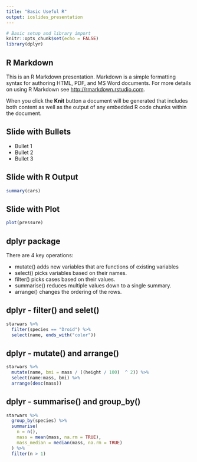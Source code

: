 ```yaml
---
title: "Basic Useful R"
output: ioslides_presentation
---
```


```r
# Basic setup and library import
knitr::opts_chunk$set(echo = FALSE)
library(dplyr)
```

## R Markdown

This is an R Markdown presentation. Markdown is a simple formatting syntax for authoring HTML, PDF, and MS Word documents. For more details on using R Markdown see <http://rmarkdown.rstudio.com>.

When you click the **Knit** button a document will be generated that includes both content as well as the output of any embedded R code chunks within the document.

## Slide with Bullets

- Bullet 1
- Bullet 2
- Bullet 3

## Slide with R Output

```r
summary(cars)
```
<!--This is a comment-->
## Slide with Plot

```r
plot(pressure)
```

## dplyr package
There are 4 key operations:

- mutate() adds new variables that are functions of existing variables
- select() picks variables based on their names.
- filter() picks cases based on their values.
- summarise() reduces multiple values down to a single summary.
- arrange() changes the ordering of the rows.

## dplyr - filter() and selet()
```r
starwars %>% 
  filter(species == "Droid") %>%
  select(name, ends_with("color"))
```

## dplyr - mutate() and arrange()
```r
starwars %>% 
  mutate(name, bmi = mass / ((height / 100)  ^ 2)) %>%
  select(name:mass, bmi) %>%
  arrange(desc(mass))
```

## dplyr - summarise() and group_by()
```r
starwars %>%
  group_by(species) %>%
  summarise(
    n = n(),
    mass = mean(mass, na.rm = TRUE), 
    mass_median = median(mass, na.rm = TRUE)
  ) %>%
  filter(n > 1)
```
